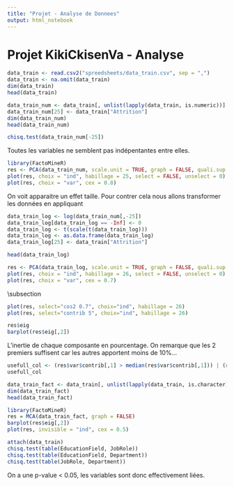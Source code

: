 ```yaml
---
title: "Projet - Analyse de Donnees"
output: html_notebook
---
```


# Projet KikiCkisenVa - Analyse

\section{Recuperation des donnees}
```r
data_train <- read.csv2("spreedsheets/data_train.csv", sep = ",")
data_train <- na.omit(data_train)
dim(data_train)
head(data_train)
```
```r
data_train_num <- data_train[, unlist(lapply(data_train, is.numeric))]
data_train_num[25] <- data_train["Attrition"]
dim(data_train_num)
head(data_train_num)
```

\section{Stats descriptives}
```r
chisq.test(data_train_num[-25])
```
Toutes les variables ne semblent pas indépentantes entre elles.




\section{ACP}
```r
library(FactoMineR)
res <- PCA(data_train_num, scale.unit = TRUE, graph = FALSE, quali.sup = 25)
plot(res, choix = "ind", habillage = 25, select = FALSE, unselect = 0)
plot(res, choix = "var", cex = 0.8)
```
On voit apparaitre un effet taille. Pour contrer cela nous allons transformer les données en appliquant

\subsection{Equilibrage des Donnees}
```r
data_train_log <- log(data_train_num[,-25])
data_train_log[data_train_log == -Inf] <- 0
data_train_log <- t(scale(t(data_train_log)))
data_train_log <- as.data.frame(data_train_log)
data_train_log[25] <- data_train["Attrition"]

head(data_train_log)
```
```r
res <- PCA(data_train_log, scale.unit = TRUE, graph = FALSE, quali.sup = 25)
plot(res, choix = "ind", habillage = 26, select = FALSE, unselect = 0)
plot(res, choix = "var", cex = 0.7)
```

\subsection
```r
plot(res, select="cos2 0.7", choix="ind", habillage = 26)
plot(res, select="contrib 5", choix="ind", habillage = 26)
```
```r
res$eig
barplot(res$eig[,2])
```
L'inertie de chaque composante en pourcentage. On remarque que les 2 premiers suffisent car les autres apportent moins de 10%...

```r
usefull_col <- (res$var$contrib[,1] > median(res$var$contrib[,1])) | (res$var$contrib[,2] > median(res$var$contrib[,2]))
usefull_col
```

\section{AFC}
```r
data_train_fact <- data_train[, unlist(lapply(data_train, is.character))]
dim(data_train_fact)
head(data_train_fact)
```
```r
library(FactoMineR)
res = MCA(data_train_fact, graph = FALSE)
barplot(res$eig[,2])
plot(res, invisible = "ind", cex = 0.5)
```

```r
attach(data_train)
chisq.test(table(EducationField, JobRole))
chisq.test(table(EducationField, Department))
chisq.test(table(JobRole, Department))
```
On a une p-value < 0.05, les variables sont donc effectivement liées.







